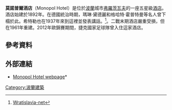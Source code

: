 {{refimprove|time=2015-01-02T14:46:46+00:00}}
'''莫諾普爾酒店'''（Monopol Hotel）是位於[[波蘭|波蘭]]城市[[弗羅茨瓦夫|弗羅茨瓦夫]]的一座五星級[[酒店|酒店]]。酒店始建於1892年。在德國統治時期，瑪琳·黛德麗和格哈特·霍普特曼等名人曾下榻於此。希特勒也在1937年來到這裡並發表講話。<ref>[http://www.wratislavia.net/sportfest.htm Wratislavia-net]</ref>。二戰末期酒店嚴重受損，但在1961年重建。2012年歐錦賽期間，捷克國家足球隊曾入住這家酒店。

==參考資料==
{{reflist}}

==外部連結==
*[http://www.monopolwroclaw.hotel.com.pl/en/Home Monopol Hotel webpage]*

{{coord|51|06|22|N|17|01|51|E|region:PL-DS_type:landmark_source:kolossus-dewiki|display=title}}

[[Category:波蘭建築|Category:波蘭建築]]